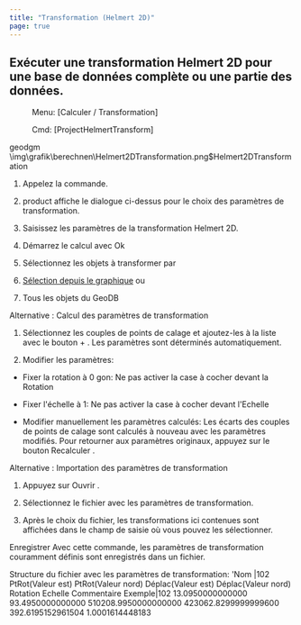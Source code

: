 ```yaml
---
title: "Transformation (Helmert 2D)"
page: true
---
```

## Ex&#233;cuter une transformation Helmert 2D pour une base de donn&#233;es compl&#232;te ou une partie des donn&#233;es.
 <Menu> Menu: [Calculer / Transformation] </Menu> 
 <Menu> Cmd: [ProjectHelmertTransform] </Menu> 

 <Placeholder>geodgm</Placeholder><Image>\img\grafik\berechnen\Helmert2DTransformation.png$Helmert2DTransformation</Image>


1. Appelez la commande.

2. <Placeholder>product</Placeholder> affiche le dialogue ci-dessus pour le choix des param&#232;tres de transformation.

3. Saisissez les param&#232;tres de la transformation Helmert 2D.

4. D&#233;marrez le calcul avec <Border>Ok</Border> 
5. S&#233;lectionnez les objets &#224; transformer par

1. [S&#233;lection depuis le graphique](../grafik/selektionvondaten)
 ou

2. Tous les objets du GeoDB






Alternative
:  <Bold> Calcul des param&#232;tres de transformation </Bold> 

1. S&#233;lectionnez les couples de points de calage et ajoutez-les &#224; la liste avec le bouton <Border>+</Border> . Les param&#232;tres sont d&#233;termin&#233;s automatiquement.

2. Modifier les param&#232;tres:

- Fixer la rotation &#224; 0 gon: Ne pas activer la case &#224; cocher devant la Rotation

- Fixer l&#39;&#233;chelle &#224; 1: Ne pas activer la case &#224; cocher devant l&#39;Echelle

- Modifier manuellement les param&#232;tres calcul&#233;s: Les &#233;carts des couples de points de calage sont calcul&#233;s &#224; nouveau avec les param&#232;tres modifi&#233;s. Pour retourner aux param&#232;tres originaux, appuyez sur le bouton <Border>Recalculer</Border> .






Alternative
:  <Bold> Importation des param&#232;tres de transformation </Bold> 

1. Appuyez sur <Border>Ouvrir</Border> .

2. S&#233;lectionnez le fichier avec les param&#232;tres de transformation.

3. Apr&#232;s le choix du fichier, les transformations ici contenues sont affich&#233;es dans le champ de saisie o&#249; vous pouvez les s&#233;lectionner.




 <Border>Enregistrer</Border> 
Avec cette commande, les param&#232;tres de transformation couramment d&#233;finis sont enregistr&#233;s dans un fichier.

 <Bold> Structure du fichier avec les param&#232;tres de transformation: </Bold> 
&#39;Nom         |102  PtRot(Valeur est) PtRot(Valeur nord) D&#233;plac(Valeur est) D&#233;plac(Valeur nord) Rotation    Echelle     Commentaire
Exemple|102 13.0950000000000 93.4950000000000 510208.9950000000000 423062.8299999999600 392.6195152961504 1.0001614448183

